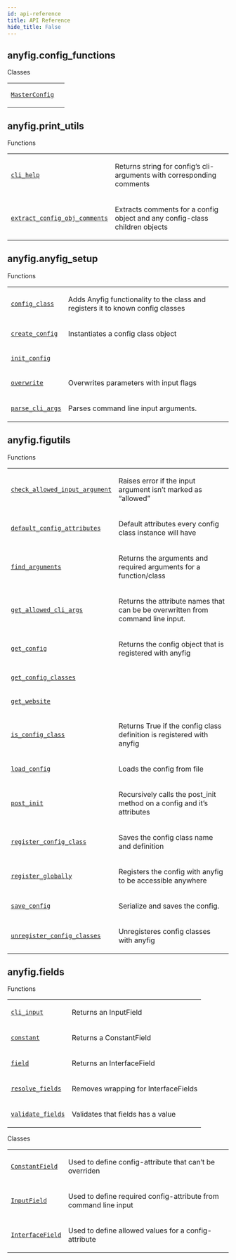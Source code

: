 ```yaml
---
id: api-reference
title: API Reference
hide_title: False
---
```



## anyfig.config_functions
<div className="section" id="module-anyfig.config_functions">
<span id="anyfig-config-functions"></span>
<p className="rubric">Classes</p>
<table className="longtable docutils align-default">
<colgroup>

</colgroup>
<tbody>
<tr className="row-odd"><td><p><a className="reference internal" href="config_functions#MasterConfig" title="anyfig.config_functions.MasterConfig"><code className="xref py py-obj docutils literal notranslate"><span className="pre">MasterConfig</span></code></a></p></td>
<td><p></p></td>
</tr>
</tbody>
</table>
</div>

## anyfig.print_utils
<div className="section" id="module-anyfig.print_utils">
<span id="anyfig-print-utils"></span>
<p className="rubric">Functions</p>
<table className="longtable docutils align-default">
<colgroup>

</colgroup>
<tbody>
<tr className="row-odd"><td><p><a className="reference internal" href="print_utils#cli_help" title="anyfig.print_utils.cli_help"><code className="xref py py-obj docutils literal notranslate"><span className="pre">cli_help</span></code></a></p></td>
<td><p>Returns string for config’s cli-arguments with corresponding comments</p></td>
</tr>
<tr className="row-even"><td><p><a className="reference internal" href="print_utils#extract_config_obj_comments" title="anyfig.print_utils.extract_config_obj_comments"><code className="xref py py-obj docutils literal notranslate"><span className="pre">extract_config_obj_comments</span></code></a></p></td>
<td><p>Extracts comments for a config object and any config-class children objects</p></td>
</tr>
</tbody>
</table>
</div>

## anyfig.anyfig_setup
<div className="section" id="module-anyfig.anyfig_setup">
<span id="anyfig-anyfig-setup"></span>
<p className="rubric">Functions</p>
<table className="longtable docutils align-default">
<colgroup>

</colgroup>
<tbody>
<tr className="row-odd"><td><p><a className="reference internal" href="anyfig_setup#config_class" title="anyfig.anyfig_setup.config_class"><code className="xref py py-obj docutils literal notranslate"><span className="pre">config_class</span></code></a></p></td>
<td><p>Adds Anyfig functionality to the class and registers it to known config classes</p></td>
</tr>
<tr className="row-even"><td><p><a className="reference internal" href="anyfig_setup#create_config" title="anyfig.anyfig_setup.create_config"><code className="xref py py-obj docutils literal notranslate"><span className="pre">create_config</span></code></a></p></td>
<td><p>Instantiates a config class object</p></td>
</tr>
<tr className="row-odd"><td><p><a className="reference internal" href="anyfig_setup#init_config" title="anyfig.anyfig_setup.init_config"><code className="xref py py-obj docutils literal notranslate"><span className="pre">init_config</span></code></a></p></td>
<td><p></p></td>
</tr>
<tr className="row-even"><td><p><a className="reference internal" href="anyfig_setup#overwrite" title="anyfig.anyfig_setup.overwrite"><code className="xref py py-obj docutils literal notranslate"><span className="pre">overwrite</span></code></a></p></td>
<td><p>Overwrites parameters with input flags</p></td>
</tr>
<tr className="row-odd"><td><p><a className="reference internal" href="anyfig_setup#parse_cli_args" title="anyfig.anyfig_setup.parse_cli_args"><code className="xref py py-obj docutils literal notranslate"><span className="pre">parse_cli_args</span></code></a></p></td>
<td><p>Parses command line input arguments.</p></td>
</tr>
</tbody>
</table>
</div>

## anyfig.figutils
<div className="section" id="module-anyfig.figutils">
<span id="anyfig-figutils"></span>
<p className="rubric">Functions</p>
<table className="longtable docutils align-default">
<colgroup>

</colgroup>
<tbody>
<tr className="row-odd"><td><p><a className="reference internal" href="figutils#check_allowed_input_argument" title="anyfig.figutils.check_allowed_input_argument"><code className="xref py py-obj docutils literal notranslate"><span className="pre">check_allowed_input_argument</span></code></a></p></td>
<td><p>Raises error if the input argument isn’t marked as “allowed”</p></td>
</tr>
<tr className="row-even"><td><p><a className="reference internal" href="figutils#default_config_attributes" title="anyfig.figutils.default_config_attributes"><code className="xref py py-obj docutils literal notranslate"><span className="pre">default_config_attributes</span></code></a></p></td>
<td><p>Default attributes every config class instance will have</p></td>
</tr>
<tr className="row-odd"><td><p><a className="reference internal" href="figutils#find_arguments" title="anyfig.figutils.find_arguments"><code className="xref py py-obj docutils literal notranslate"><span className="pre">find_arguments</span></code></a></p></td>
<td><p>Returns the arguments and required arguments for a function/class</p></td>
</tr>
<tr className="row-even"><td><p><a className="reference internal" href="figutils#get_allowed_cli_args" title="anyfig.figutils.get_allowed_cli_args"><code className="xref py py-obj docutils literal notranslate"><span className="pre">get_allowed_cli_args</span></code></a></p></td>
<td><p>Returns the attribute names that can be be overwritten from command line input.</p></td>
</tr>
<tr className="row-odd"><td><p><a className="reference internal" href="figutils#get_config" title="anyfig.figutils.get_config"><code className="xref py py-obj docutils literal notranslate"><span className="pre">get_config</span></code></a></p></td>
<td><p>Returns the config object that is registered with anyfig</p></td>
</tr>
<tr className="row-even"><td><p><a className="reference internal" href="figutils#get_config_classes" title="anyfig.figutils.get_config_classes"><code className="xref py py-obj docutils literal notranslate"><span className="pre">get_config_classes</span></code></a></p></td>
<td><p></p></td>
</tr>
<tr className="row-odd"><td><p><a className="reference internal" href="figutils#get_website" title="anyfig.figutils.get_website"><code className="xref py py-obj docutils literal notranslate"><span className="pre">get_website</span></code></a></p></td>
<td><p></p></td>
</tr>
<tr className="row-even"><td><p><a className="reference internal" href="figutils#is_config_class" title="anyfig.figutils.is_config_class"><code className="xref py py-obj docutils literal notranslate"><span className="pre">is_config_class</span></code></a></p></td>
<td><p>Returns True if the config class definition is registered with anyfig</p></td>
</tr>
<tr className="row-odd"><td><p><a className="reference internal" href="figutils#load_config" title="anyfig.figutils.load_config"><code className="xref py py-obj docutils literal notranslate"><span className="pre">load_config</span></code></a></p></td>
<td><p>Loads the config from file</p></td>
</tr>
<tr className="row-even"><td><p><a className="reference internal" href="figutils#post_init" title="anyfig.figutils.post_init"><code className="xref py py-obj docutils literal notranslate"><span className="pre">post_init</span></code></a></p></td>
<td><p>Recursively calls the post_init method on a config and it’s attributes</p></td>
</tr>
<tr className="row-odd"><td><p><a className="reference internal" href="figutils#register_config_class" title="anyfig.figutils.register_config_class"><code className="xref py py-obj docutils literal notranslate"><span className="pre">register_config_class</span></code></a></p></td>
<td><p>Saves the config class name and definition</p></td>
</tr>
<tr className="row-even"><td><p><a className="reference internal" href="figutils#register_globally" title="anyfig.figutils.register_globally"><code className="xref py py-obj docutils literal notranslate"><span className="pre">register_globally</span></code></a></p></td>
<td><p>Registers the config with anyfig to be accessible anywhere</p></td>
</tr>
<tr className="row-odd"><td><p><a className="reference internal" href="figutils#save_config" title="anyfig.figutils.save_config"><code className="xref py py-obj docutils literal notranslate"><span className="pre">save_config</span></code></a></p></td>
<td><p>Serialize and saves the config.</p></td>
</tr>
<tr className="row-even"><td><p><a className="reference internal" href="figutils#unregister_config_classes" title="anyfig.figutils.unregister_config_classes"><code className="xref py py-obj docutils literal notranslate"><span className="pre">unregister_config_classes</span></code></a></p></td>
<td><p>Unregisteres config classes with anyfig</p></td>
</tr>
</tbody>
</table>
</div>

## anyfig.fields
<div className="section" id="module-anyfig.fields">
<span id="anyfig-fields"></span>
<p className="rubric">Functions</p>
<table className="longtable docutils align-default">
<colgroup>

</colgroup>
<tbody>
<tr className="row-odd"><td><p><a className="reference internal" href="fields#cli_input" title="anyfig.fields.cli_input"><code className="xref py py-obj docutils literal notranslate"><span className="pre">cli_input</span></code></a></p></td>
<td><p>Returns an InputField</p></td>
</tr>
<tr className="row-even"><td><p><a className="reference internal" href="fields#constant" title="anyfig.fields.constant"><code className="xref py py-obj docutils literal notranslate"><span className="pre">constant</span></code></a></p></td>
<td><p>Returns a ConstantField</p></td>
</tr>
<tr className="row-odd"><td><p><a className="reference internal" href="fields#field" title="anyfig.fields.field"><code className="xref py py-obj docutils literal notranslate"><span className="pre">field</span></code></a></p></td>
<td><p>Returns an InterfaceField</p></td>
</tr>
<tr className="row-even"><td><p><a className="reference internal" href="fields#resolve_fields" title="anyfig.fields.resolve_fields"><code className="xref py py-obj docutils literal notranslate"><span className="pre">resolve_fields</span></code></a></p></td>
<td><p>Removes wrapping for InterfaceFields</p></td>
</tr>
<tr className="row-odd"><td><p><a className="reference internal" href="fields#validate_fields" title="anyfig.fields.validate_fields"><code className="xref py py-obj docutils literal notranslate"><span className="pre">validate_fields</span></code></a></p></td>
<td><p>Validates that fields has a value</p></td>
</tr>
</tbody>
</table>
<p className="rubric">Classes</p>
<table className="longtable docutils align-default">
<colgroup>

</colgroup>
<tbody>
<tr className="row-odd"><td><p><a className="reference internal" href="fields#ConstantField" title="anyfig.fields.ConstantField"><code className="xref py py-obj docutils literal notranslate"><span className="pre">ConstantField</span></code></a></p></td>
<td><p>Used to define config-attribute that can’t be overriden</p></td>
</tr>
<tr className="row-even"><td><p><a className="reference internal" href="fields#InputField" title="anyfig.fields.InputField"><code className="xref py py-obj docutils literal notranslate"><span className="pre">InputField</span></code></a></p></td>
<td><p>Used to define required config-attribute from command line input</p></td>
</tr>
<tr className="row-odd"><td><p><a className="reference internal" href="fields#InterfaceField" title="anyfig.fields.InterfaceField"><code className="xref py py-obj docutils literal notranslate"><span className="pre">InterfaceField</span></code></a></p></td>
<td><p>Used to define allowed values for a config-attribute</p></td>
</tr>
</tbody>
</table>
</div>